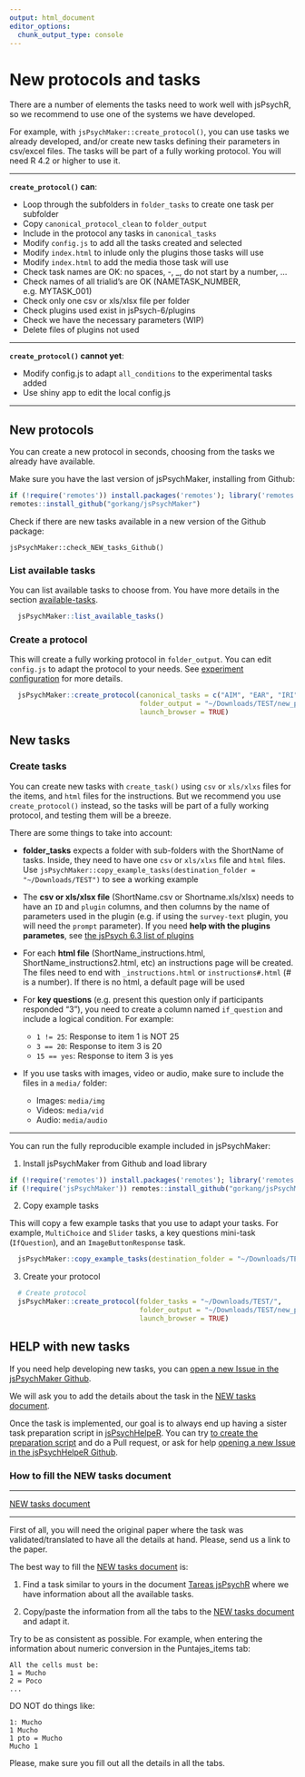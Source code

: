 ```yaml
---
output: html_document
editor_options: 
  chunk_output_type: console
---
```

# New protocols and tasks

There are a number of elements the tasks need to work well with jsPsychR, so we recommend to use one of the systems we have developed.  

For example, with `jsPsychMaker::create_protocol()`, you can use tasks we already developed, and/or create new tasks defining their parameters in csv/excel files. The tasks will be part of a fully working protocol. You will need R 4.2 or higher to use it.    

---  

**`create_protocol()` can**:

- Loop through the subfolders in `folder_tasks` to create one task per subfolder  
- Copy `canonical_protocol_clean` to `folder_output`
- Include in the protocol any tasks in `canonical_tasks`  
- Modify `config.js` to add all the tasks created and selected  
- Modify `index.html` to inlude only the plugins those tasks will use  
- Modify `index.html` to add the media those task will use  
- Check task names are OK: no spaces, -, _, do not start by a number, ...
- Check names of all trialid's are OK (NAMETASK_NUMBER, e.g. MYTASK_001)  
- Check only one csv or xls/xlsx file per folder  
- Check plugins used exist in jsPsych-6/plugins  
- Check we have the necessary parameters (WIP)  
- Delete files of plugins not used  

---  


**`create_protocol()` cannot yet**: 

- Modify config.js to adapt `all_conditions` to the experimental tasks added  
- Use shiny app to edit the local config.js

---  



## New protocols {#Newprotocols}

You can create a new protocol in seconds, choosing from the tasks we already have available.  

Make sure you have the last version of jsPsychMaker, installing from Github:  

```r

if (!require('remotes')) install.packages('remotes'); library('remotes')
remotes::install_github("gorkang/jsPsychMaker")

```

Check if there are new tasks available in a new version of the Github package: 
 
`jsPsychMaker::check_NEW_tasks_Github()`



### List available tasks


You can list available tasks to choose from. You have more details in the section [available-tasks](03-jsPsychMaker.html#available-tasks).   

```r

  jsPsychMaker::list_available_tasks()

```

### Create a protocol

This will create a fully working protocol in `folder_output`. You can edit `config.js` to adapt the protocol to your needs. See [experiment configuration](03-jsPsychMaker.html#experiment-configuration) for more details.  

```r

  jsPsychMaker::create_protocol(canonical_tasks = c("AIM", "EAR", "IRI"),
                                folder_output = "~/Downloads/TEST/new_protocol", 
                                launch_browser = TRUE)

```



## New tasks {#Newtasks}

### Create tasks

You can create new tasks with `create_task()` using `csv` or `xls/xlxs` files for the items, and `html` files for the instructions. But we recommend you use `create_protocol()` instead, so the tasks will be part of a fully working protocol, and testing them will be a breeze.  

There are some things to take into account:   

- **folder_tasks** expects a folder with sub-folders with the ShortName of tasks. Inside, they need to have one `csv` or `xls/xlxs` file and `html` files. Use `jsPsychMaker::copy_example_tasks(destination_folder = "~/Downloads/TEST")` to see a working example    

- The **csv or xls/xlsx file** (ShortName.csv or Shortname.xls/xlsx) needs to have an `ID` and `plugin` columns, and then columns by the name of parameters used in the plugin (e.g. if using the `survey-text` plugin, you will need the `prompt` parameter). If you need **help with the plugins parametes**, see [the jsPsych 6.3 list of plugins](https://www.jspsych.org/6.3/plugins/list-of-plugins/)    

- For each **html file** (ShortName_instructions.html, ShortName_instructions2.html, etc) an instructions page will be created. The files need to end with `_instructions.html` or `instructions#.html` (# is a number). If there is no html, a default page will be used  

- For **key questions** (e.g. present this question only if participants responded "3"), you need to create a column named `if_question` and include a logical condition. For example:

  + `1 != 25`: Response to item 1 is NOT 25
  + `3 == 20`: Response to item 3 is 20
  + `15 == yes`: Response to item 3 is yes

- If you use tasks with images, video or audio, make sure to include the files in a `media/` folder:  

  + Images: `media/img`   
  + Videos: `media/vid`  
  + Audio: `media/audio`  

---  

You can run the fully reproducible example included in jsPsychMaker:    


1) Install jsPsychMaker from Github and load library   

```r

if (!require('remotes')) install.packages('remotes'); library('remotes')
if (!require('jsPsychMaker')) remotes::install_github("gorkang/jsPsychMaker"); library('jsPsychMaker')

```


2) Copy example tasks

This will copy a few example tasks that you use to adapt your tasks. For example, `MultiChoice` and `Slider` tasks, a key questions mini-task (`IfQuestion`), and an `ImageButtonResponse` task.  


```r

  jsPsychMaker::copy_example_tasks(destination_folder = "~/Downloads/TEST")

```

3) Create your protocol  

```r
  
  # Create protocol
  jsPsychMaker::create_protocol(folder_tasks = "~/Downloads/TEST/", 
                                folder_output = "~/Downloads/TEST/new_protocol", 
                                launch_browser = TRUE)

```



## HELP with new tasks {#HelpNewtasks}

If you need help developing new tasks, you can [open a new Issue in the jsPsychMaker Github](https://github.com/gorkang/jsPsychMaker/issues).

We will ask you to add the details about the task in the [NEW tasks document](https://docs.google.com/spreadsheets/d/1LAsyTZ2ZRP_xLiUBkqmawwnKWgy8OCwq4mmWrrc_rpQ/edit#gid=0).

Once the task is implemented, our goal is to always end up having a sister task preparation script in [jsPsychHelpeR](https://github.com/gorkang/jsPsychHelpeR). You can try [to create the preparation script](#create-new-tasks) and do a Pull request, or ask for help [opening a new Issue in the jsPsychHelpeR Github](https://github.com/gorkang/jsPsychHelpeR/issues).


### How to fill the NEW tasks document

---  

[NEW tasks document](https://docs.google.com/spreadsheets/d/1LAsyTZ2ZRP_xLiUBkqmawwnKWgy8OCwq4mmWrrc_rpQ/edit#gid=0)  

---  

First of all, you will need the original paper where the task was validated/translated to have all the details at hand. Please, send us a link to the paper.  

The best way to fill the [NEW tasks document](https://docs.google.com/spreadsheets/d/1LAsyTZ2ZRP_xLiUBkqmawwnKWgy8OCwq4mmWrrc_rpQ/edit#gid=0) is:  

1. Find a task similar to yours in the document [Tareas jsPsychR](https://docs.google.com/spreadsheets/d/1Eo0F4GcmqWZ1cghTpQlA4aHsc8kTABss-HAeimE2IqA/edit#gid=0) where we have information about all the available tasks.  

2. Copy/paste the information from all the tabs to the [NEW tasks document](https://docs.google.com/spreadsheets/d/1LAsyTZ2ZRP_xLiUBkqmawwnKWgy8OCwq4mmWrrc_rpQ/edit#gid=0) and adapt it.  



Try to be as consistent as possible. For example, when entering the information about numeric conversion in the Puntajes_items tab:

    All the cells must be:  
    1 = Mucho  
    2 = Poco  
    ...

DO NOT do things like:

    1: Mucho  
    1 Mucho  
    1 pto = Mucho  
    Mucho 1  

Please, make sure you fill out all the details in all the tabs.
